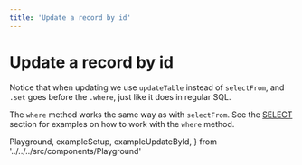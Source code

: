 ```yaml
---
title: 'Update a record by id'
---
```


# Update a record by id

Notice that when updating we use `updateTable` instead of `selectFrom`, and `.set` 
goes before the `.where`, just like it does in regular SQL. 

The `where` method works the same way as with `selectFrom`. See the [SELECT](/docs/category/select) section 
for examples on how to work with the `where` method.

  Playground,
  exampleSetup,
  exampleUpdateById,
} from '../../../src/components/Playground'

<Playground code={exampleUpdateById} setupCode={exampleSetup} />
